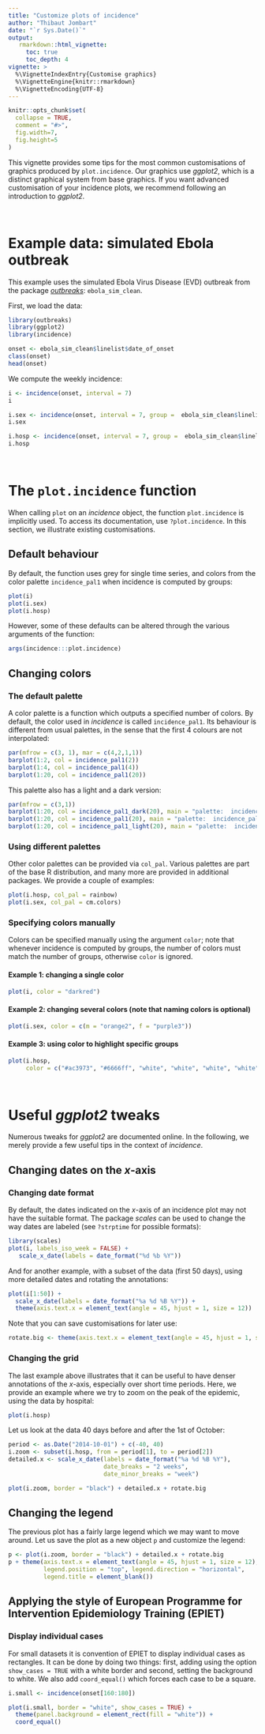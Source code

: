 ```yaml
---
title: "Customize plots of incidence"
author: "Thibaut Jombart"
date: "`r Sys.Date()`"
output:
   rmarkdown::html_vignette:
     toc: true
     toc_depth: 4
vignette: >
  %\VignetteIndexEntry{Customise graphics}
  %\VignetteEngine{knitr::rmarkdown}
  %\VignetteEncoding{UTF-8}
---
```




```r
knitr::opts_chunk$set(
  collapse = TRUE,
  comment = "#>",
  fig.width=7,
  fig.height=5
)
```


This vignette provides some tips for the most common customisations of graphics produced by
`plot.incidence`. Our graphics use *ggplot2*, which is a distinct graphical system from base
graphics. If you want advanced customisation of your incidence plots, we recommend following an
introduction to *ggplot2*.


<br>

# Example data: simulated Ebola outbreak

This example uses the simulated Ebola Virus Disease (EVD) outbreak from the package
[*outbreaks*](http://github.com/reconhub/outbreaks): `ebola_sim_clean`.

First, we load the data:
```r
library(outbreaks)
library(ggplot2)
library(incidence)

onset <- ebola_sim_clean$linelist$date_of_onset
class(onset)
head(onset)
```

We compute the weekly incidence:
```r
i <- incidence(onset, interval = 7)
i

i.sex <- incidence(onset, interval = 7, group =  ebola_sim_clean$linelist$gender)
i.sex

i.hosp <- incidence(onset, interval = 7, group =  ebola_sim_clean$linelist$hospital)
i.hosp

```




<br>

# The `plot.incidence` function

When calling `plot` on an *incidence* object, the function `plot.incidence` is implicitly used. To access its documentation, use `?plot.incidence`. In this section, we illustrate existing customisations.


## Default behaviour

By default, the function uses grey for single time series, and colors from the color palette `incidence_pal1` when incidence is computed by groups:
```r
plot(i)
plot(i.sex)
plot(i.hosp)
```

However, some of these defaults can be altered through the various arguments of the function:
```r
args(incidence:::plot.incidence)
```




## Changing colors

### The default palette

A color palette is a function which outputs a specified number of colors. By
default, the color used in *incidence* is called `incidence_pal1`. Its
behaviour is different from usual palettes, in the sense that the first 4
colours are not interpolated:

```r
par(mfrow = c(3, 1), mar = c(4,2,1,1))
barplot(1:2, col = incidence_pal1(2))
barplot(1:4, col = incidence_pal1(4))
barplot(1:20, col = incidence_pal1(20))
```

This palette also has a light and a dark version:

```r
par(mfrow = c(3,1))
barplot(1:20, col = incidence_pal1_dark(20), main = "palette:  incidence_pal1_dark")
barplot(1:20, col = incidence_pal1(20), main = "palette:  incidence_pal1")
barplot(1:20, col = incidence_pal1_light(20), main = "palette:  incidence_pal1_light")
```



### Using different palettes

Other color palettes can be provided via `col_pal`. Various palettes are part of the base R distribution, and many more are provided in additional packages. We provide a couple of examples:

```r
plot(i.hosp, col_pal = rainbow)
plot(i.sex, col_pal = cm.colors)
```



### Specifying colors manually

Colors can be  specified manually using the argument `color`; note that whenever incidence is computed by groups, the number of colors must match the number of groups, otherwise `color` is ignored.

#### Example 1: changing a single color
```r
plot(i, color = "darkred")
```

#### Example 2: changing several colors (note that naming colors is optional)
```r
plot(i.sex, color = c(m = "orange2", f = "purple3"))
```

#### Example 3: using color to highlight specific groups
```r
plot(i.hosp, 
     color = c("#ac3973", "#6666ff", "white", "white", "white", "white"))
```





<br>

# Useful *ggplot2* tweaks

Numerous tweaks for *ggplot2* are documented online. In the following, we merely provide a few useful tips in the context of *incidence*.



##  Changing dates on the *x*-axis

### Changing date format

By default, the dates indicated on the *x*-axis of an incidence plot may not have the suitable format.
The package *scales* can be used to change the way dates are labeled (see `?strptime` for possible formats):

```r
library(scales)
plot(i, labels_iso_week = FALSE) +
   scale_x_date(labels = date_format("%d %b %Y"))
```

And for another example, with a subset of the data (first 50 days), using more detailed dates and rotating the annotations:
```r
plot(i[1:50]) +  
  scale_x_date(labels = date_format("%a %d %B %Y")) +
  theme(axis.text.x = element_text(angle = 45, hjust = 1, size = 12))
```

Note that you can save customisations for later use:
```r
rotate.big <- theme(axis.text.x = element_text(angle = 45, hjust = 1, size = 12))
```


### Changing the grid

The last example above illustrates that it can be useful to have denser annotations of the *x*-axis, especially over short time periods. Here, we provide an example where we try to zoom on the peak of the epidemic, using the data by hospital:

```r
plot(i.hosp)
```

Let us look at the data 40 days before and after the 1st of October:
```r
period <- as.Date("2014-10-01") + c(-40, 40)
i.zoom <- subset(i.hosp, from = period[1], to = period[2])
detailed.x <- scale_x_date(labels = date_format("%a %d %B %Y"), 
                           date_breaks = "2 weeks", 
                           date_minor_breaks = "week")

plot(i.zoom, border = "black") + detailed.x + rotate.big
```



## Changing the legend

The previous plot has a fairly large legend which we may want to move around. Let us save the plot as a new object `p` and customize the legend:

```r
p <- plot(i.zoom, border = "black") + detailed.x + rotate.big
p + theme(axis.text.x = element_text(angle = 45, hjust = 1, size = 12), 
          legend.position = "top", legend.direction = "horizontal", 
          legend.title = element_blank())
```


## Applying the style of European Programme for Intervention Epidemiology Training (EPIET)

### Display individual cases

For small datasets it is convention of EPIET to display individual cases as
rectangles. It can be done by doing two things: first, adding using the option
`show_cases = TRUE` with a white border and second, setting the background to
white. We also add `coord_equal()` which forces each case to be a square.

```r
i.small <- incidence(onset[160:180])

plot(i.small, border = "white", show_cases = TRUE) +
  theme(panel.background = element_rect(fill = "white")) + 
  coord_equal()
```


